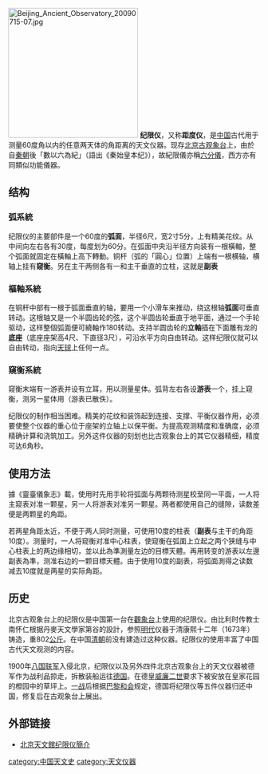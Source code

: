 [[File:Beijing_Ancient_Observatory_20090715-07.jpg|260px]]
'''纪限仪'''，又称'''距度仪'''，是[[中国|中国]]古代用于测量60度角以内的任意两天体的角距离的天文仪器。现存[[北京古观象台|北京古观象台]]上，由於自[[秦朝|秦朝]]後「數以六為紀」（語出《秦始皇本纪》），故紀限儀亦稱[[六分儀|六分儀]]，西方亦有同類似功能儀器。

==结构==
===弧系統===
纪限仪的主要部件是一个60度的'''弧面'''，半径6尺，宽2寸5分，上有精美花纹。从中间向左右各有30度，每度划为60分。在弧面中央沿半径方向装有一根橫軸，整个弧面就固定在橫軸上高下轉動。铜杆（弧的「圓心」位置）上端有一根横轴，横轴上挂有'''窥衡'''。另在主干两侧各有一和主干垂直的立柱，这就是'''副表'''

===樞軸系統===
在铜杆中部有一根于弧面垂直的轴，要用一个小滑车来推动，绕这根轴'''弧面'''可垂直转动。这根轴又是一个半圆齿轮的弦，这个半圆齿轮垂直于地平面，通过一个手轮驱动，这样整個弧面便可繞軸作180转动。支持半圆齿轮的'''立軸'''插在下面雕有龙的'''底座'''（底座座架高4尺、下直径3尺），可沿水平方向自由转动。这样纪限仪就可以自由转动，指向[[天球|天球]]上任何一点。

===窺衡系統===
窥衡末端有一游表并设有立耳，用以测量星体。弧背左右各设'''游表'''一个，挂上窥衡，测另一星体用（游表已散佚）。

纪限仪的制作相当困难。精美的花纹和装饰起到连接、支撑、平衡仪器作用，必须要使整个仪器的重心位于座架的立轴上以保平衡。为提高观测精度和准确度，必须精确计算和浇筑加工。另外这件仪器的刻划也比古观象台上的其它仪器精细，精度可达6角秒。

==使用方法==
據《靈臺儀象志》載，使用时先用手轮将弧面与两颗待测星校至同一平面，一人将主窥表对准一颗星，另一人将游表对准另一颗星。两者都使用自己的缝隙，读数差便是两颗星的角距。

若两星角距太近，不便于两人同时测量，可使用10度的柱表（'''副表'''与主干的角距10度）。测量时，一人将窥衡对准中心柱表，使窥衡在弧面上立起之两个狭缝与中心柱表上的两边缘相切，並以此為準測量左边的目標天體。再用转变的游表以左邊副表為準，测准右边的一颗目標天體。由于使用10度的副表，将弧面測得之读数减去10度就是两星的实际角距。

==历史==
北京古观象台上的纪限仪是中国第一台在[[天文台|觀象台]]上使用的纪限仪。由比利时传教士南怀仁根据丹麥天文學家第谷的設計，参照[[明代|明代]]仪器于清康熙十二年（1673年）铸造，重802[[公斤|公斤]]。在中国[[清朝|清朝]]前没有建造过这种仪器。纪限仪的使用丰富了中国古代天文观测的内容。

1900年[[八国联军|八国联军]]入侵北京，纪限仪以及另外四件北京古观象台上的天文仪器被德军作为战利品掠走，拆散装船运往[[德国|德国]]。在德皇[[威廉二世_(德国)|威廉二世]]要求下被安放在皇家花园的橙园中的草坪上。[[一战|一战]]后根据[[巴黎和会|巴黎和会]]规定，德国将纪限仪等五件仪器归还中国，修复后在古观象台上展出。

==外部链接==
*[https://web.archive.org/web/20060720155337/http://www.bjp.org.cn/misc/2004-10/10/content_4327.htm 北京天文館纪限仪簡介] 

[[category:中国天文史|category:中国天文史]]
[[category:天文仪器|category:天文仪器]]